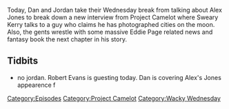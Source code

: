 {{Episode
    | title           = Bus Station Photography and The Magic of Zoom
    | caption         = [https://knowledgefight.libsyn.com/knowledge-fight-bus-station-photography-and-the-magic-of-zoom Listen to this episode on Libsyn]
    | episodeNumber   = 207
    | length          = 01:42:43
    | airDate         = September 19, 2018
    | episodeType     = [[:Category:Project Camelot|Project Camelot]], [[:Category:Wacky Wednesday|Wacky Wednesday]]
    | appearance      = [[Kerry Cassidy]], [[Bruce Sees All]], [[Eddie Page]], [[Ian Trottier]], [[Mike]], [[Mark Richards]], [[Isaac Kappy]]
    | oocDrop         = I have remote viewed the moon
    | previousEpisode = [[206: March 4-5, 2009]]
    | nextEpisode     = [[208: March 6-8, 2009]]
}}

{{Stub}}

Today, Dan and Jordan take their Wednesday break from talking about Alex Jones to break down a new interview from Project Camelot where Sweary Kerry talks to a guy who claims he has photographed cities on the moon. Also, the gents wrestle with some massive Eddie Page related news and fantasy book the next chapter in his story.

==Tidbits==

*no jordan.  Robert Evans is guesting today. Dan is covering Alex's Jones appearence f

[[Category:Episodes]]
[[Category:Project Camelot]]
[[Category:Wacky Wednesday]]
